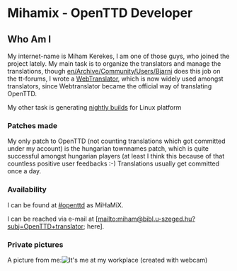 =Mihamix - OpenTTD Developer=

== Who Am I ==
My internet-name is Miham Kerekes, I am one of those guys, who joined the project lately. My main task is to organize the translators and manage the translations, though [[en/Archive/Community/Users/Bjarni]] does this job on the tt-forums, I wrote a [http://translator.openttd.org/ WebTranslator], which is now widely used amongst translators, since Webtranslator became the official way of translating OpenTTD.

My other task is generating [http://nightly.openttd.org/ nightly builds] for Linux platform

=== Patches made ===
My only patch to OpenTTD (not counting translations which got committed under my account) is the hungarian townnames patch, which is quite successful amongst hungarian players (at least I think this because of that countless positive user feedbacks :-)
Translations usually get committed once a day.

=== Availability ===
I can be found at [irc://irc.freenode.net/#openttd #openttd] as MiHaMiX.

I can be reached via e-mail at [mailto:&#x6d;&#105;&#x68;&#x61;&#109;&#x40;&#98;&#105;&#x62;&#108;&#46;&#117;&#x2d;&#115;&#x7a;&#x65;&#x67;&#101;&#x64;&#x2e;&#x68;&#x75;&#63;&#x73;&#x75;&#98;&#106;&#x3d;&#79;&#x70;&#x65;&#110;&#x54;&#x54;&#x44;&#x2b;&#116;&#x72;&#97;&#110;&#x73;&#108;&#97;&#116;&#x6f;&#x72;  here].

=== Private pictures ===
A picture from me:[[File:en/Archive/Community/Users/Miham.jpeg|center|frame|It's me at my workplace (created with webcam)]]